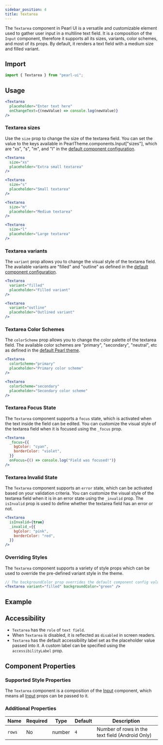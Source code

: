 ```yaml
---
sidebar_position: 4
title: Textarea
---
```



<div style={{ display: "flex" }}>
  <SourceButton
    label="Source"
    href="https://github.com/agrawal-rohit/pearl-ui/blob/main/src/components/molecules/textarea/textarea.tsx"
  />
</div>

The `Textarea` component in Pearl UI is a versatile and customizable element used to gather user input in a multiline text field. It is a composition of the `Input` component, therefore it supports all its sizes, variants, color schemes, and most of its props. By default, it renders a text field with a medium size and filled variant.

## Import

```jsx
import { Textarea } from "pearl-ui";
```

## Usage

```jsx
<Textarea
  placeholder="Enter text here"
  onChangeText={(newValue) => console.log(newValue)}
/>
```

### Textarea sizes

Use the `size` prop to change the size of the textarea field. You can set the value to the keys available in <t>PearlTheme.components.Input["sizes"]</t>, which are <t>"xs"</t>, <t>"s"</t>, <t>"m"</t>, and <t>"l"</t> in the [default component configuration](https://github.com/agrawal-rohit/pearl-ui/blob/main/src/components/molecules/input/input.config.ts).

```jsx
<Textarea
  size="xs"
  placeholder="Extra small textarea"
/>

<Textarea
  size="s"
  placeholder="Small textarea"
/>

<Textarea
  size="m"
  placeholder="Medium textarea"
/>

<Textarea
  size="l"
  placeholder="Large textarea"
/>
```

### Textarea variants

The `variant` prop allows you to change the visual style of the textarea field. The available variants are <t>"filled"</t> and <t>"outline"</t> as defined in the [default component configuration](https://github.com/agrawal-rohit/pearl-ui/blob/main/src/components/molecules/input/input.config.ts).

```jsx
<Textarea
  variant="filled"
  placeholder="Filled variant"
/>

<Textarea
  variant="outline"
  placeholder="Outlined variant"
/>
```

### Textarea Color Schemes

The `colorScheme` prop allows you to change the color palette of the textarea field. The available color schemes are <t>"primary"</t>, <t>"secondary"</t>, <t>"neutral"</t>, etc as defined in the [default Pearl theme](../../overview/theming/default-theme#color-palette).

```jsx
<Textarea
  colorScheme="primary"
  placeholder="Primary color scheme"
/>

<Textarea
  colorScheme="secondary"
  placeholder="Secondary color scheme"
/>
```

### Textarea Focus State

The `Textarea` component supports a `focus` state, which is activated when the text inside the field can be edited. You can customize the visual style of the textarea field when it is focused using the `_focus` prop.

```jsx
<Textarea
  _focus={{
    bgColor: "cyan",
    borderColor: "violet",
  }}
  onFocus={() => console.log("Field was focused!")}
/>
```

### Textarea Invalid State

The `Textarea` component supports an `error` state, which can be activated based on your validation criteria. You can customize the visual style of the textarea field when it is in an error state using the `_invalid` prop. The `isInvalid` prop is used to define whether the textarea field has an error or not.

```jsx
<Textarea
  isInvalid={true}
  _invalid_={{
    bgColor: "pink",
    borderColor: "red",
  }}
/>
```

### Overriding Styles

The `Textarea` component supports a variety of style props which can be used to override the pre-defined variant style in the theme.

```jsx
// The backgroundColor prop overrides the default component config value of backgroundColor="neutral.200"
<Textarea variant="filled" backgroundColor="green" />
```

## Example


<Snack snackId="@agrawal-rohit/textarea-light" />

## Accessibility

- `Textarea` has the `role` of `text field`.
- When `Textarea` is disabled, it is reflected as `disabled` in screen readers.
- `Textarea` has the default accessibility label set as the placeholder value passed into it. A custom label can be specified using the `accessibilityLabel` prop.

## Component Properties

### Supported Style Properties

The `Textarea` component is a composition of the [Input](./Input) component, which means all [Input](./Input) props can be passed to it.

### Additional Properties

| Name   | Required | Type          | Default | Description                                     |
| ------ | -------- | ------------- | ------- | ----------------------------------------------- |
| `rows` | No       | <t>number</t> | `4`     | Number of rows in the text field (Android Only) |
